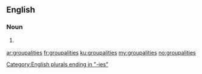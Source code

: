 ==English==

===Noun===
{{head|en|plural}} {{g|p}}

# {{context|rare|nonstandard|lang=en}} {{plural of|groupality|lang=en}}

[[Category:English plurals ending in "-ies"]]

[[ar:groupalities]]
[[fr:groupalities]]
[[ku:groupalities]]
[[my:groupalities]]
[[no:groupalities]]